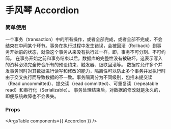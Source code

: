 
<Meta title="组件/手风琴 Accordion" component={Accordion} />

# 手风琴 Accordion

### 简单使用

<Canvas>
  <Story name="Accordion">
    <Accordion allowMultipleExpanded>
      <Accordion.Pane id={'atomicity'} title={'原子性 Atomicity'}>
        一个事务（transaction）中的所有操作，或者全部完成，或者全部不完成，不会结束在中间某个环节。事务在执行过程中发生错误，会被回滚（Rollback）到事务开始前的状态，就像这个事务从来没有执行过一样。即，事务不可分割、不可约简。
      </Accordion.Pane>
      <Accordion.Pane id={'consistency'} title={'一致性 Consistency'}>
        在事务开始之前和事务结束以后，数据库的完整性没有被破坏。这表示写入的资料必须完全符合所有的预设约束、触发器、级联回滚等。
      </Accordion.Pane>
      <Accordion.Pane id={'isolation'} title={'隔离性 Isolation'}>
        数据库允许多个并发事务同时对其数据进行读写和修改的能力，隔离性可以防止多个事务并发执行时由于交叉执行而导致数据的不一致。事务隔离分为不同级别，包括未提交读（Read uncommitted）、提交读（read committed）、可重复读（repeatable read）和串行化（Serializable）。
      </Accordion.Pane>
      <Accordion.Pane id={'durability'} title={'持久性 Durability'} disabled>
        事务处理结束后，对数据的修改就是永久的，即便系统故障也不会丢失。
      </Accordion.Pane>
    </Accordion>
  </Story>
</Canvas>

### Props

<ArgsTable components={{ Accordion }} />